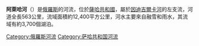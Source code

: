 '''阿萊哈河'''（{{lang-ru|Аллаиха|Allaikha}}）是[[俄羅斯|俄羅斯]]的河流，位於[[薩哈共和國|薩哈共和國]]，屬於[[因迪吉爾卡河|因迪吉爾卡河]]的左支流，河道全長563公里，流域面積約12,400平方公里，河水主要來自融雪和雨水，其流域有約3,700個湖泊。

{{Russia-geo-stub}}

[[Category:俄羅斯河流|Category:俄羅斯河流]]
[[Category:萨哈共和国河流|Category:萨哈共和国河流]]